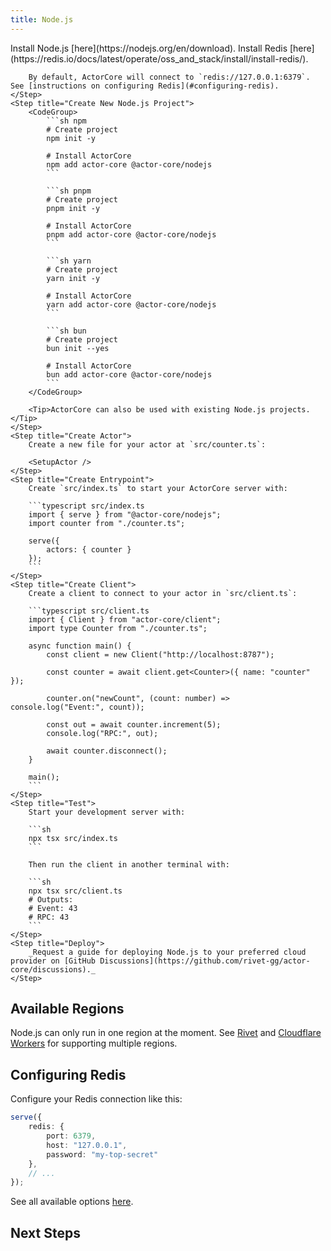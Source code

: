 ```yaml
---
title: Node.js
---
```



<MvpWarning />

<Steps>
	<Step title="Install Node.js">
		Install Node.js [here](https://nodejs.org/en/download).
	</Step>
	<Step title="Install & Configure Redis">
		Install Redis [here](https://redis.io/docs/latest/operate/oss_and_stack/install/install-redis/).

		By default, ActorCore will connect to `redis://127.0.0.1:6379`. See [instructions on configuring Redis](#configuring-redis).
	</Step>
	<Step title="Create New Node.js Project">
		<CodeGroup>
			```sh npm
			# Create project
			npm init -y

			# Install ActorCore
			npm add actor-core @actor-core/nodejs
			```

			```sh pnpm
			# Create project
			pnpm init -y

			# Install ActorCore
			pnpm add actor-core @actor-core/nodejs
			```

			```sh yarn
			# Create project
			yarn init -y

			# Install ActorCore
			yarn add actor-core @actor-core/nodejs
			```

			```sh bun
			# Create project
			bun init --yes

			# Install ActorCore
			bun add actor-core @actor-core/nodejs
			```
		</CodeGroup>

		<Tip>ActorCore can also be used with existing Node.js projects.</Tip>
	</Step>
	<Step title="Create Actor">
		Create a new file for your actor at `src/counter.ts`:

		<SetupActor />
	</Step>
	<Step title="Create Entrypoint">
		Create `src/index.ts` to start your ActorCore server with:

		```typescript src/index.ts
		import { serve } from "@actor-core/nodejs";
		import counter from "./counter.ts";

		serve({
			actors: { counter }
		});
		```
	</Step>
	<Step title="Create Client">
		Create a client to connect to your actor in `src/client.ts`:

		```typescript src/client.ts
		import { Client } from "actor-core/client";
		import type Counter from "./counter.ts";

		async function main() {
			const client = new Client("http://localhost:8787");

			const counter = await client.get<Counter>({ name: "counter" });

			counter.on("newCount", (count: number) => console.log("Event:", count));

			const out = await counter.increment(5);
			console.log("RPC:", out);

			await counter.disconnect();
		}

		main();
		```
	</Step>
	<Step title="Test">
		Start your development server with:

		```sh
		npx tsx src/index.ts
		```

		Then run the client in another terminal with:

		```sh
		npx tsx src/client.ts
		# Outputs:
		# Event: 43
		# RPC: 43
		```
	</Step>
	<Step title="Deploy">
		_Request a guide for deploying Node.js to your preferred cloud provider on [GitHub Discussions](https://github.com/rivet-gg/actor-core/discussions)._
	</Step>
</Steps>

## Available Regions

Node.js can only run in one region at the moment. See [Rivet](/platforms/rivet) and [Cloudflare Workers](/platforms/cloudflare-workers) for supporting multiple regions.

## Configuring Redis

Configure your Redis connection like this:

```typescript
serve({
	redis: {
		port: 6379,
		host: "127.0.0.1",
		password: "my-top-secret"
	},
	// ...
});
```

See all available options [here](https://redis.github.io/ioredis/index.html#RedisOptions).

## Next Steps

<SetupNextSteps />
